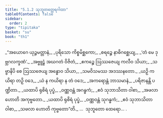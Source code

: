 ```yaml
---
title: "5.1.2 သုဘူတတ္ထေရဂါထာ"
tableOfContents: false
sidebar:
  order: 2
type: "tipitaka"
basket: "su"
book: "th1"
---
```



<DynamicBreadcrumb />

<Division number="320" book="th1" e="ch" v="19" p="275">

<Paragraph number="573" type="verses" book="th1">
_“အယောဂေ ယုဉ္ဇမတ္တာနံ,_  
_ပုရိသော ကိစ္စမိစ္ဆကော;_  
_စရဉ္စေ နာဓိဂစ္ဆေယျ,_  
_‘တံ မေ ဒုဗ္ဘဂလက္ခဏံ’._  

</Paragraph>

</Division>
<Division number="321" book="th1" e="ch" v="19" p="275">

<Paragraph number="574" type="verses" book="th1">
_အဗ္ဗူဠှံ အဃဂတံ ဝိဇိတံ,_  
_ဧကဉ္စေ ဩဿဇေယျ ကလီဝ သိယာ;_  
_သဗ္ဗာနိပိ စေ ဩဿဇေယျ အန္ဓောဝ သိယာ,_  
_သမဝိသမဿ အဒဿနတော._  

</Paragraph>

</Division>
<Division number="322" book="th1" e="ch" v="19" p="275">

<Paragraph number="575" type="verses" book="th1">
_ယဉှိ ကယိရာ တဉှိ ဝဒေ,_  
_ယံ န ကယိရာ န တံ ဝဒေ;_  
_အကရောန္တံ ဘာသမာနံ,_  
_ပရိဇာနန္တိ ပဏ္ဍိတာ._  

</Paragraph>

</Division>
<Division number="323" book="th1" e="ch" v="19" p="275">

<Paragraph number="576" type="verses" book="th1">
_ယထာပိ ရုစိရံ ပုပ္ဖံ,_  
_ဝဏ္ဏဝန္တံ အဂန္ဓကံ;_  
_ဧဝံ သုဘာသိတာ ဝါစာ,_  
_အဖလာ ဟောတိ အကုဗ္ဗတော._  

</Paragraph>

</Division>
<Division number="324" book="th1" e="ch" v="19" p="276">

<Paragraph number="577" type="verses" book="th1">
_ယထာပိ ရုစိရံ ပုပ္ဖံ,_  
_ဝဏ္ဏဝန္တံ သုဂန္ဓကံ;_  
_ဧဝံ သုဘာသိတာ ဝါစာ,_  
_သဖလာ ဟောတိ ကုဗ္ဗတော”တိ._  


</Paragraph>
</Division>

<Paragraph number="578" type="center" book="th1">
…  သုဘူတော ထေရော… .
</Paragraph>